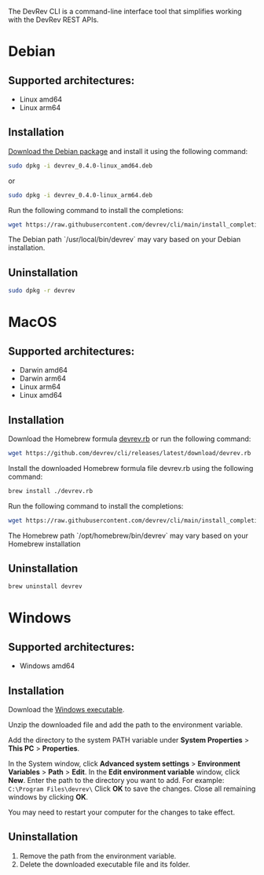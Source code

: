The DevRev CLI is a command-line interface tool that simplifies working with the DevRev REST APIs.

# Debian

## Supported architectures:
- Linux amd64
- Linux arm64

## Installation

[Download the Debian package](https://github.com/devrev/cli/releases/latest) and install it using the following command:

```bash
sudo dpkg -i devrev_0.4.0-linux_amd64.deb
```

or

```bash
sudo dpkg -i devrev_0.4.0-linux_arm64.deb
```

Run the following command to install the completions:

```bash
wget https://raw.githubusercontent.com/devrev/cli/main/install_completions.sh && sh install_completions.sh /usr/local/bin/devrev
```

<Callout intent="info">
The Debian path `/usr/local/bin/devrev` may vary based on your Debian installation.
</Callout>

## Uninstallation

```bash
sudo dpkg -r devrev
```
# MacOS

## Supported architectures:

- Darwin amd64
- Darwin arm64
- Linux arm64
- Linux amd64

## Installation

Download the Homebrew formula [devrev.rb](https://github.com/devrev/cli/releases/latest/download/devrev.rb) or run the following command:

```bash
wget https://github.com/devrev/cli/releases/latest/download/devrev.rb
```

Install the downloaded Homebrew formula file devrev.rb using the following command:

```bash
brew install ./devrev.rb
```

Run the following command to install the completions:

```bash
wget https://raw.githubusercontent.com/devrev/cli/main/install_completions.sh && sh install_completions.sh /opt/homebrew/bin/devrev
```

<Callout intent="info">
The Homebrew path `/opt/homebrew/bin/devrev` may vary based on your Homebrew installation
</Callout>

## Uninstallation

```bash
brew uninstall devrev
```
# Windows

## Supported architectures:

- Windows amd64

## Installation

Download the [Windows executable](https://github.com/devrev/cli/releases/latest).

Unzip the downloaded file and add the path to the environment variable.

Add the directory to the system PATH variable under **System Properties** > **This PC** > **Properties**.

In the System window, click **Advanced system settings** > **Environment Variables** > **Path** > **Edit**.
In the **Edit environment variable** window, click **New**. Enter the path to the directory you want to add. For example: `C:\Program Files\devrev\`
Click **OK** to save the changes. Close all remaining windows by clicking **OK**.

<Callout intent="info">
You may need to restart your computer for the changes to take effect.
</Callout>

## Uninstallation

1. Remove the path from the environment variable.
2. Delete the downloaded executable file and its folder.
